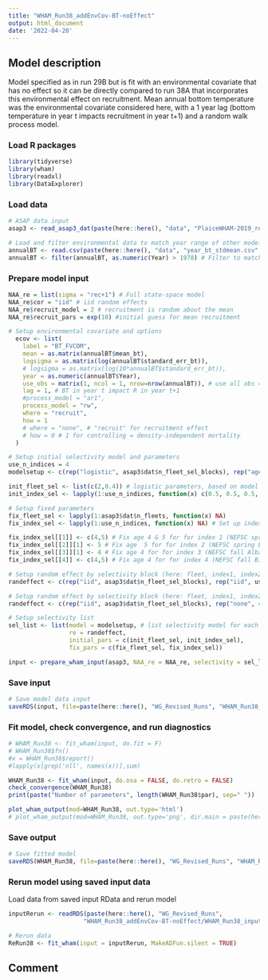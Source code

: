```yaml
---
title: "WHAM_Run38_addEnvCov-BT-noEffect"
output: html_document
date: '2022-04-20'
---
```


## Model description
Model specified as in run 29B but is fit with an environmental covariate that has no effect so it can be directly compared to run 38A that incorporates this environmental effect on recruitment. Mean annual bottom temperature was the environmental covariate considered here, with a 1 year lag (bottom temperature in year t impacts recruitment in year t+1) and a random walk process model. 

### Load R packages
```r
library(tidyverse)
library(wham)
library(readxl)
library(DataExplorer)
```

### Load data
```r
# ASAP data input
asap3 <- read_asap3_dat(paste(here::here(), "data", "PlaiceWHAM-2019_revised_NEFSC-LW-WAA_splitNEFSC-BigUnit.DAT", sep="/"))

# Load and filter environmental data to match year range of other model data
annualBT <- read.csv(paste(here::here(), "data", "year_bt_stdmean.csv", sep="/"))
annualBT <- filter(annualBT, as.numeric(Year) > 1978) # Filter to match timeframe of other data + 1 year before other data (here 1979) to allow for 1 year lag
```

### Prepare model input
```r
NAA_re = list(sigma = "rec+1") # Full state-space model
NAA_re$cor = "iid" # iid random effects
NAA_re$recruit_model = 2 # recruitment is random about the mean
NAA_re$recruit_pars = exp(10) #initial guess for mean recruitment

# Setup environmental covariate and options
  ecov <- list(
    label = "BT_FVCOM",
    mean = as.matrix(annualBT$mean_bt),
    logsigma = as.matrix(log(annualBT$standard_err_bt)),
    # logsigma = as.matrix(log(10*annualBT$standard_err_bt)),
    year = as.numeric(annualBT$Year),
    use_obs = matrix(1, ncol = 1, nrow=nrow(annualBT)), # use all obs = 1
    lag = 1, # BT in year t impact R in year t+1
    #process_model = "ar1",
    process_model = "rw",
    where = "recruit",
    how = 1
    # where = "none", # "recruit" for recruitment effect
    # how = 0 # 1 for controlling = density-independent mortality
  )

# Setup initial selectivity model and parameters
use_n_indices = 4
modelsetup <- c(rep("logistic", asap3$dat$n_fleet_sel_blocks), rep("age-specific", use_n_indices))

init_fleet_sel <- list(c(2,0.4)) # logistic parameters, based on model type
init_index_sel <- lapply(1:use_n_indices, function(x) c(0.5, 0.5, 0.5, 1, 1, 0.5, 0.5, 0.5, 0.5, 0.5, 0.5))

# Setup fixed parameters
fix_fleet_sel <- lapply(1:asap3$dat$n_fleets, function(x) NA) 
fix_index_sel <- lapply(1:use_n_indices, function(x) NA) # Set up index object

fix_index_sel[[1]] <- c(4,5) # Fix age 4 & 5 for for index 1 (NEFSC spring Albatross)
fix_index_sel[[2]][1] <- 5 # Fix age  5 for for index 2 (NEFSC spring Bigelow)
fix_index_sel[[3]][1] <- 4 # Fix age 4 for for index 3 (NEFSC fall Albatross)
fix_index_sel[[4]] <- c(4,5) # Fix age 4 for for index 4 (NEFSC fall Bigelow)

# Setup random effect by selectivity block (here: fleet, index1, index2)
randeffect <- c(rep("iid", asap3$dat$n_fleet_sel_blocks), rep("iid", use_n_indices))

# Setup random effect by selectivity block (here: fleet, index1, index2, index3, index4)
randeffect <- c(rep("iid", asap3$dat$n_fleet_sel_blocks), rep("none", 4)) # Don't include selectivity random effects for any surveys 

# Setup selectivity list
sel_list <- list(model = modelsetup, # list selectivity model for each fleet and index
                 re = randeffect,
                 initial_pars = c(init_fleet_sel, init_index_sel),
                 fix_pars = c(fix_fleet_sel, fix_index_sel))

input <- prepare_wham_input(asap3, NAA_re = NAA_re, selectivity = sel_list, ecov=ecov, model_name = "WHAM_Run38") 
```

### Save input
```r
# Save model data input
saveRDS(input, file=paste(here::here(), "WG_Revised_Runs", "WHAM_Run38_addEnvCov-BT-noEffect", "WHAM_Run38_input.rds", sep="/"))
```

### Fit model, check convergence, and run diagnostics
```r
# WHAM_Run38 <- fit_wham(input, do.fit = F)
# WHAM_Run38$fn()
#x = WHAM_Run38$report()
#lapply(x[grep('nll', names(x))],sum)

WHAM_Run38 <- fit_wham(input, do.osa = FALSE, do.retro = FALSE) 
check_convergence(WHAM_Run38)
print(paste("Number of parameters", length(WHAM_Run38$par), sep=" "))

plot_wham_output(mod=WHAM_Run38, out.type='html')
# plot_wham_output(mod=WHAM_Run38, out.type='png', dir.main = paste(here::here(), "WHAM_Run38", sep="/"))
```

### Save output
```r
# Save fitted model
saveRDS(WHAM_Run38, file=paste(here::here(), "WG_Revised_Runs", "WHAM_Run38_addEnvCov-BT-noEffect", "WHAM_Run38_model.rds", sep="/"))
```

### Rerun model using saved input data
Load data from saved input RData and rerun model
```r
inputRerun <- readRDS(paste(here::here(), "WG_Revised_Runs",
                     "WHAM_Run38_addEnvCov-BT-noEffect/WHAM_Run38_input.rds", sep="/"))

# Rerun data
ReRun38 <- fit_wham(input = inputRerun, MakeADFun.silent = TRUE)
```

## Comment


